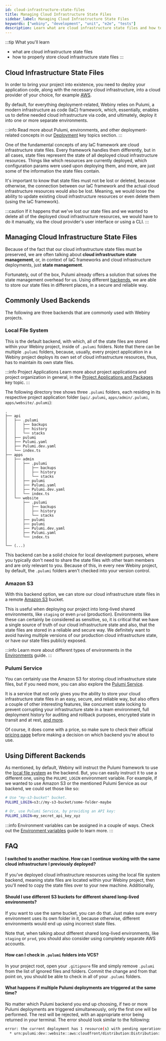 ```yaml
---
id: cloud-infrastructure-state-files
title: Managing Cloud Infrastructure State Files
sidebar_label: Managing Cloud Infrastructure State Files
keywords: ["webiny", "development", "unit", "e2e", "tests"]
description: Learn what are cloud infrastructure state files and how to properly store them.
---
```


:::tip What you'll learn

- what are cloud infrastructure state files
- how to properly store cloud infrastructure state files
:::

## Cloud Infrastructure State Files

In order to bring your project into existence, you need to deploy your application code, along with the necessary cloud infrastructure, into a cloud provider of your choice, for example [AWS](https://aws.amazon.com/).

By default, for everything deployment-related, Webiny relies on Pulumi, a modern infrastructure as code (IaC) framework, which, essentially, enables us to define needed cloud infrastructure via code, and ultimately, deploy it into one or more separate environments.

:::info
Read more about Pulumi, environments, and other deployment-related concepts in our [Deployment](/docs/key-topics/deployment/introduction) key topics section.
:::

One of the fundamental concepts of any IaC framework are cloud infrastructure state files. Every framework handles them differently, but in all cases, state files represent the state of all deployed cloud infrastructure resources. Things like which resources are currently deployed, which configuration params were used upon deploying them, and more, are just some of the information the state files contain.

It's important to know that state files must not be lost or deleted, because otherwise, the connection between our IaC framework and the actual cloud infrastructure resources would also be lost. Meaning, we would loose the ability to update existing cloud infrastructure resources or even delete them (using the IaC framework).

:::caution
If it happens that we've lost our state files and we wanted to delete all of the deployed cloud infrastructure resources, we would have to do it manually, via the cloud provider's user interface or using a CLI.
:::

## Managing Cloud Infrastructure State Files

Because of the fact that our cloud infrastructure state files must be preserved, we are often talking about **cloud infrastructure state management**, or, in context of IaC frameworks and cloud infrastructure deployments, just **state management**.

Fortunately, out of the box, Pulumi already offers a solution that solves the state management overhead for us. Using different [backends](/docs/key-topics/deployment/iac-with-pulumi#different-backends), we are able to store our state files in different places, in a secure and reliable way.

## Commonly Used Backends
The following are three backends that are commonly used with Webiny projects.

### Local File System

This is the default backend, with which, all of the state files are stored within your Webiny project, inside of `.pulumi` folders. Note that there can be multiple `.pulumi` folders, because, usually, every project application in a Webiny project deploys its own set of cloud infrastructure resources, thus, has to maintain its own state files.

:::info Project Applications
Learn more about project applications and project organization in general, in the [Project Applications and Packages](/docs/key-topics/project-organization/project-applications-and-packages) key topic.
:::

The following directory tree shows three `.pulumi` folders, each residing in its respective project application folder (`api/.pulumi`, `apps/admin/.pulumi`, `apps/website/.pulumi`):

```
.
├── api
│   ├── .pulumi
│   │   ├── backups
│   │   ├── history
│   │   └── stacks
│   ├── pulumi
│   ├── Pulumi.yaml
│   ├── Pulumi.dev.yaml
│   └── index.ts
├── apps
│   ├── admin
│   │   ├── .pulumi
│   │   │   ├── backups
│   │   │   ├── history
│   │   │   └── stacks
│   │   ├── pulumi
│   │   ├── Pulumi.yaml
│   │   ├── Pulumi.dev.yaml
│   │   └── index.ts
│   └── website
│       ├── .pulumi
│       │   ├── backups
│       │   ├── history
│       │   └── stacks
│       ├── pulumi
│       ├── pulumi
│       ├── Pulumi.dev.yaml
│       ├── Pulumi.yaml
│       └── index.ts
│  
└── (...)
```

This backend can be a solid choice for local development purposes, where you typically don't need to share the state files with other team members and are only relevant to you. Because of this, in every new Webiny project, by default, the `.pulumi` folders aren't checked into your version control.

### Amazon S3

With this backend option, we can store our cloud infrastructure state files in a remote [Amazon S3](https://aws.amazon.com/s3/) bucket.

This is useful when deploying our project into long-lived shared environments, like `staging` or even `prod` (production). Environments like these can certainly be considered as sensitive, so, it is critical that we have a single source of truth of our cloud infrastructure state and also, that the state files are stored in a reliable and secure way. We definitely want to avoid having multiple versions of our production cloud infrastructure state, or have our state files publicly exposed.

:::info
Learn more about different types of environments in the [Environments](/docs/how-to-guides/ci-cd/environments) guide.
:::

### Pulumi Service

You can certainly use the Amazon S3 for storing cloud infrastructure state files, but if you need more, you can also explore the [Pulumi Service](https://www.pulumi.com/docs/intro/concepts/state/#deciding-on-a-backend).

It is a service that not only gives you the ability to store your cloud infrastructure state files in an easy, secure, and reliable way, but also offers a couple of other interesting features, like concurrent state locking to prevent corrupting your infrastructure state in a team environment, full deployment history for auditing and rollback purposes, encrypted state in transit and at rest, [and more](https://www.pulumi.com/docs/intro/concepts/state/#deciding-on-a-backend).

Of course, it does come with a price, so make sure to check their official [pricing page](https://www.pulumi.com/pricing/) before making a decision on which backend you're about to use.

## Using Different Backends

As mentioned, by default, Webiny will instruct the Pulumi framework to use the [local file system](/docs/how-to-guides/ci-cd/cloud-infrastructure-state-files#local-file-system) as the backend. But, you can easily instruct it to use a different one, using the `PULUMI_LOGIN` environment variable. For example, if we wanted to use Amazon S3 or the mentioned Pulumi Service as our backend, we could set those like so:

```bash
# Use "my-s3-bucket" bucket.
PULUMI_LOGIN=s3://my-s3-bucket/some-folder-maybe

# Or, use Pulumi Service, by providing an API key:
PULUMI_LOGIN=my_secret_api_key_xyz
```

:::info
Environment variables can be assigned in a couple of ways. Check out the [Environment variables](#) guide to learn more.
:::

## FAQ

#### I switched to another machine. How can I continue working with the same cloud infrastructure I previously deployed?

If you've deployed cloud infrastructure resources using the local file system backend, meaning state files are located within your Webiny project, then you'll need to copy the state files over to your new machine. Additionally,

#### Should I use different S3 buckets for different shared long-lived environments?
If you want to use the same bucket, you can do that. Just make sure every environment uses its own folder in it, because otherwise, different environments would end up using incorrect state files.

Note that, when talking about different shared long-lived environments, like `staging` or `prod`, you should also consider using completely separate AWS accounts.

#### How can I check in `.pulumi` folders into VCS?

In your project root, open your `.gitignore` file and simply remove `.pulumi` from the list of ignored files and folders. Commit the change and from that point on, you should be able to check in all of your `.pulumi` folders.

#### What happens if multiple Pulumi deployments are triggered at the same time?

No matter which Pulumi backend you end up choosing, if two or more Pulumi deployments are triggered simultaneously, only the first one will be performed. The rest will be rejected, with an appropriate error being returned in your terminal. The error should look similar to the following:

```bash
error: the current deployment has 1 resource(s) with pending operations:
  * urn:pulumi:dev::website::aws:cloudfront/distribution:Distribution::delivery, interrupted while updating
```

<!-- #### Should I have my Pulumi.yaml files in git or n ot? -->
